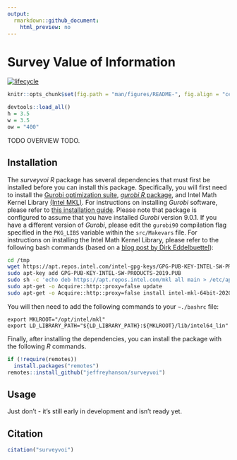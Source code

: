 ```yaml
---
output:
  rmarkdown::github_document:
    html_preview: no
---
```


<!--- README.md is generated from README.Rmd. Please edit that file -->

# Survey Value of Information

[![lifecycle](https://img.shields.io/badge/Lifecycle-experimental-orange.svg)](https://www.tidyverse.org/lifecycle/#experimental)

```r
knitr::opts_chunk$set(fig.path = "man/figures/README-", fig.align = "center")
```

```r
devtools::load_all()
h = 3.5
w = 3.5
ow = "400"
```

TODO OVERVIEW TODO.

## Installation

The _surveyvoi R_ package has several dependencies that must first be installed before you can install this package. Specifically, you will first need to install the [Gurobi optimization suite](http://www.gurobi.com/), [_gurobi R_ package](https://www.gurobi.com/documentation/8.1/refman/r_api_overview.html), and Intel Math Kernel Library [(Intel MKL)](https://software.intel.com/en-us/mkl). For instructions on installing _Gurobi_ software, please refer to [this installation guide](https://CRAN.R-project.org/package=prioritizr/vignettes/gurobi_installation.html). Please note that package is configured to assume that you have installed _Gurobi_ version 9.0.1. If you have a different version of _Gurobi_, please edit the `gurobi90` compilation flag specified in the `PKG_LIBS` variable within the `src/Makevars` file. For instructions on installing the Intel Math Kernel Library, please refer to the following bash commands (based on a [blog post by Dirk Eddelbuettel](http://dirk.eddelbuettel.com/blog/2018/04/15/)):

```bash
cd /tmp
wget https://apt.repos.intel.com/intel-gpg-keys/GPG-PUB-KEY-INTEL-SW-PRODUCTS-2019.PUB
sudo apt-key add GPG-PUB-KEY-INTEL-SW-PRODUCTS-2019.PUB
sudo sh -c 'echo deb https://apt.repos.intel.com/mkl all main > /etc/apt/sources.list.d/intel-mkl.list'
sudo apt-get -o Acquire::http::proxy=false update
sudo apt-get -o Acquire::http::proxy=false install intel-mkl-64bit-2020.0-088
```

You will then need to add the following commands to your `~./bashrc` file:

```
export MKLROOT="/opt/intel/mkl"
export LD_LIBRARY_PATH="${LD_LIBRARY_PATH}:${MKLROOT}/lib/intel64_lin"
```

Finally, after installing the dependencies, you can install the package with the following _R_ commands.

```r
if (!require(remotes))
  install.packages("remotes")
remotes::install_github("jeffreyhanson/surveyvoi")
```


## Usage

Just don't - it's still early in development and isn't ready yet.

## Citation

```r
citation("surveyvoi")
```
